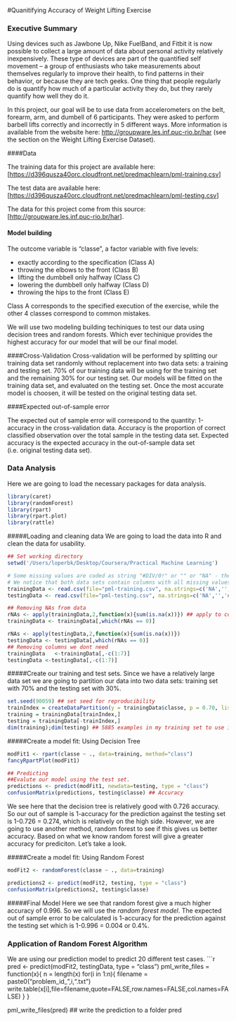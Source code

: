 
#Quanitifying Accuracy of Weight Lifting Exercise


### Executive Summary

Using devices such as Jawbone Up, Nike FuelBand, and Fitbit it is now possible to collect a large amount of data about personal activity relatively inexpensively. These type of devices are part of the quantified self movement – a group of enthusiasts who take measurements about themselves regularly to improve their health, to find patterns in their behavior, or because they are tech geeks. One thing that people regularly do is quantify how much of a particular activity they do, but they rarely quantify how well they do it. 

In this project, our goal will be to use data from accelerometers on the belt, forearm, arm, and dumbell of 6 participants. They were asked to perform barbell lifts correctly and incorrectly in 5 different ways. More information is available from the website here: <http://groupware.les.inf.puc-rio.br/har> (see the section on the Weight Lifting Exercise Dataset). 


####Data 

The training data for this project are available here: [<https://d396qusza40orc.cloudfront.net/predmachlearn/pml-training.csv>]

The test data are available here: [<https://d396qusza40orc.cloudfront.net/predmachlearn/pml-testing.csv>]

The data for this project come from this source: [<http://groupware.les.inf.puc-rio.br/har>]. 


#### Model building 
The outcome variable is "classe", a factor variable with five levels:

- exactly according to the specification (Class A)
- throwing the elbows to the front (Class B)
- lifting the dumbbell only halfway (Class C)
- lowering the dumbbell only halfway (Class D)
- throwing the hips to the front (Class E)

Class A corresponds to the specified execution of the exercise, while the other 4 classes correspond to common mistakes.

We will use two modeling building techiniques to test our data using decision trees and random forests. Which ever techinique provides the highest accuracy for our model that will be our final model. 

####Cross-Validation 
Cross-validation will be performed by splitting our training data set randomly without replacement into two data sets: a training and testing set. 70% of our training data will be using for the training set and the remaining 30% for our testing set. Our models will be fitted on the training data set, and evaluated on the testing set. Once the most accurate model is choosen, it will be tested on the original testing data set.

####Expected out-of-sample error

The expected out of sample error will correspond to the quantity: 1-accuracy in the cross-validation data. Accuracy is the proportion of correct classified observation over the total sample in the testing data set. Expected accuracy is the expected accuracy in the out-of-sample data set (i.e. original testing data set). 

### Data Analysis

Here we are going to load the necessary packages for data analysis.
```r
library(caret)
library(randomForest)
library(rpart)
library(rpart.plot)
library(rattle)
```

#####Loading and cleaning data
We are going to load the data into R and clean the data for usability.
```r
## Set working directory
setwd('/Users/loperbk/Desktop/Coursera/Practical Machine Learning')

# Some missing values are coded as string "#DIV/0!" or "" or "NA" - these will be changed to NA.
# We notice that both data sets contain columns with all missing values - these will be deleted.
trainingData <- read.csv(file="pml-training.csv", na.strings=c('NA','','#DIV/0!'))
testingData <- read.csv(file="pml-testing.csv", na.strings=c('NA','','#DIV/0!'))

## Removing NAs from data
rNAs <- apply(trainingData,2,function(x){sum(is.na(x))}) ## apply to columns
trainingData <- trainingData[,which(rNAs == 0)]

rNAs <- apply(testingData,2,function(x){sum(is.na(x))}) 
testingData <- testingData[,which(rNAs == 0)]
## Removing columns we dont need 
trainingData   <-trainingData[,-c(1:7)]
testingData <-testingData[,-c(1:7)]
```

#####Create our training and test sets.
Since we have a relatively large data set we are going to partition our data into two data sets: training set with 70% and the testing set with 30%. 
```r
set.seed(90059) ## set seed for reproducibility
trainIndex = createDataPartition(y = trainingData$classe, p = 0.70, list=FALSE)
training = trainingData[trainIndex,]
testing = trainingData[-trainIndex,]
dim(training);dim(testing) ## 5885 examples in my training set to use in my prediction model
```

#####Create a model fit: Using Decision Tree
```r
modFit1 <- rpart(classe ~ ., data=training, method="class")
fancyRpartPlot(modFit1)

## Predicting
##Evalute our model using the test set. 
predictions <- predict(modFit1, newdata=testing, type = "class")
confusionMatrix(predictions, testing$classe) ## Accuracy 
```
We see here that the decision tree is relatively good with 0.726 accuracy. So our out of sample is 1-accuracy for the prediction  against the testing set is 1-0.726 = 0.274, which is relatively on the high side. However, we are going to use another method, random forest to see if this gives us better accuracy. Based on what we know random forest will give a greater accuracy for prediciton. Let's take a look.

#####Create a model fit: Using Random Forest
```r
modFit2 <- randomForest(classe ~ ., data=training)

predictions2 <- predict(modFit2, testing, type = "class")
confusionMatrix(predictions2, testing$classe)
```

#####Final Model
Here we see that random forest give a much higher accuracy of 0.996. So we will use the *random forest model*. The expected out of sample error to be calculated is 1-accuracy for the prediction against the testing set  which is 1-0.996 = 0.004 or 0.4%. 


### Application of Random Forest Algorithm 
We are using our prediction model to predict 20 different test cases. 
```r
pred <- predict(modFit2, testingData, type = "class")
pml_write_files = function(x){
        n = length(x)
        for(i in 1:n){
                filename = paste0("problem_id_",i,".txt")
                write.table(x[i],file=filename,quote=FALSE,row.names=FALSE,col.names=FALSE)
        }
}

pml_write_files(pred) ## write the prediction to a folder 
pred